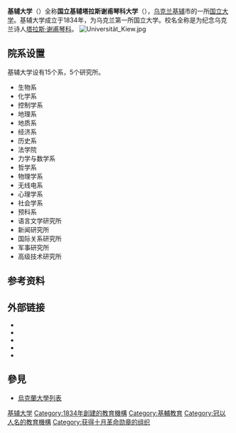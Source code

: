 {{Infobox university
| name = 國立基輔塔拉斯謝甫琴科大學
| native_name = Київський національний університет імені Тараса Шевченка
| image = Київський національний університет імені Тараса Шевченка.png
| = 220px
| latin_name = Universitas Kioviensis
| motto = ''"Utilitas honor et gloria"''（[[Latin|Latin]]）
| mottoeng = Utility Honor and Glory
| established = 1834
| type = [[公立大學|公立]] 
| staff = 3420<ref>{{cite news|title=[http://senate.univ.kiev.ua/data2009.htm#19 УХВАЛА Вченої ради "Про кадрову політику Київського національного університету імені Тараса Шевченка"]|date=2009-11-02|accessdate=2010-05-06|language=uk}}</ref>
| rector = [[Leonid_Huberskyi|Leonid Huberskyi]]
| departments = 14 + 5 institutes
| students = 20,000
| city = [[基輔|基輔]]
| country = {{UKR}}
| campus = [[市區|市區]]
| affiliations = [[國際大學協會|國際大學協會]]（IAU）
| colors = {{scarf|{{cell|#000000}}{{cell|#E62020}}{{cell|#000000}}}}
| website = [http://knu.ua knu.ua] 
}}
{{coord|50|26|30.85|N|30|30|40.73|E|type:landmark_region:UA|display=title}}

'''基辅大学'''（{{lang-uk|Київський університет}}）全称'''国立基辅塔拉斯谢甫琴科大学'''（{{lang|uk|Київський національний університет імені Тараса Шевченка}}），[[乌克兰|乌克兰]][[基辅|基辅]]市的一所[[国立大学|国立大学]]。基辅大学成立于1834年，为乌克兰第一所国立大学。校名全称是为纪念乌克兰诗人[[塔拉斯·谢甫琴科|塔拉斯·谢甫琴科]]。
[[File:Universität_Kiew.jpg|thumb]]

== 院系设置 ==
基辅大学设有15个系，5个研究所。
*生物系
*化学系
*控制学系
*地理系
*地质系
*经济系
*历史系
*法学院
*力学与数学系
*哲学系
*物理学系
*无线电系
*心理学系
*社会学系
*预科系
*语言文学研究所
*新闻研究所
*国际关系研究所
*军事研究所
*高级技术研究所

==参考资料==
{{reflist}}

== 外部链接 ==
{{commonscat|National Taras Shevchenko University of Kiev}}
*{{official|https://atr.ua}}{{uk}}{{ru}}{{en}}
*{{Facebook|kyiv.university}}
*{{Facebook|knu.vstup|基辅大学招生}}
*{{Instagram|knu_uni}}
*{{Telegram | knu_ua }}

==參見==
*[[烏克蘭大學列表|烏克蘭大學列表]]

{{乌克兰大学}}
{{Authority control}}
[[Category:基辅大学|]]
[[Category:1834年創建的教育機構|Category:1834年創建的教育機構]]
[[Category:基輔教育|Category:基輔教育]]
[[Category:冠以人名的教育機構|Category:冠以人名的教育機構]]
[[Category:获得十月革命勋章的组织|Category:获得十月革命勋章的组织]]